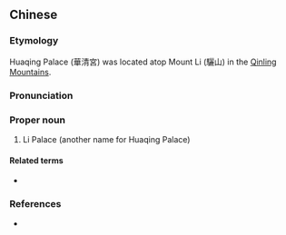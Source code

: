 {{also|骊宫}}
==Chinese==
{{zh-forms|s=骊宫}}

===Etymology===
Huaqing Palace (華清宮) was located atop Mount Li (驪山) in the [[w:Qinling Mountains|Qinling Mountains]].

===Pronunciation===
{{zh-pron
|m=Lí Gōng
|cat=pn
}}

===Proper noun===
{{zh-proper noun}}

# {{lb|zh|archaic}} Li Palace (another name for Huaqing Palace)

====Related terms====
* {{l|zh|華清池}}

===References===
* {{pedialite|華清池|lang=zh}}